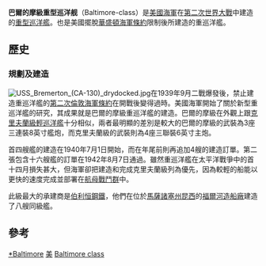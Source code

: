 {{軍艦模板
|名稱= 巴爾的摩級[[File:US_Naval_Jack.svg|30px]]<br /><small>Baltimore class</small>
|圖片= [[File:USS_Baltimore_(CA-68)_anchored_in_Guantanamo_Bay_on_22_September_1954_(NH_52422).jpg|300px]]
|照片說明=巴爾的摩號(CA-68）
|圖片2= 
|照片說明2= 
|艦種=重巡洋艦
|艦名=
|擁有國={{USA}}
|代號=
|前型=[[威奇塔级重巡洋舰|威奇塔级重巡洋舰]] 
|次型=[[俄勒冈城级重巡洋舰|俄勒冈城级重巡洋舰]]
|數量=14 
|製造=
|下訂=
|造價=四千萬美元<ref>"American Cruiser of World War 2 - A pictorial encyclopedia by Steve Ewing</ref>  
|動工=1941-1943
|服役=1943–71
|退役= 
|結局= 
|除籍= 
|狀態=
|綽號=
|榮譽=
|排水= 
|標準= 14,500長噸(14,733公噸)
|空載= 
|滿載= 17,000噸(17,273公噸)
|長度= 205.26 米
|闊度= 21.59米
|型寬= 
|型深= 
|吃水= 8.18米
|燃料=2290噸
|鍋爐=
|引擎=
|出力= 12萬匹軸馬力
|極速= 33節
|續航= 
|發電機= 
|電力輸出= 
|乘員= 673人（35名軍官、638名士兵）
|飛行=
|艦載機=  
|裝備=<br>3座三連裝8英寸艦炮<br>12門5英寸副炮<br>48門[[波佛斯40公釐高射砲|波佛斯40公釐高射砲]]<br>24門[[厄利孔20毫米機炮|厄利孔20毫米機炮]]
|射控裝置=
|偵搜設備=
|電子設備=
|電戰系統=
|其它=
}}

'''巴爾的摩級重型巡洋舰'''（Baltimore-class）是[[美國海軍|美國海軍]]在[[第二次世界大戰|第二次世界大戰]]中建造的[[重巡洋艦|重型巡洋艦]]。也是美國擺脫[[華盛頓海軍條約|華盛頓海軍條約]]限制後所建造的重巡洋艦。

==歷史==
===規劃及建造===
[[File:USS_Bremerton_(CA-130)_drydocked.jpg|thumb]]在1939年9月二戰爆發後，禁止建造重巡洋艦的[[第二次倫敦海軍條約|第二次倫敦海軍條約]]在開戰後變得過時。美國海軍開始了關於新型重巡洋艦的研究，其成果就是巴爾的摩級重巡洋艦的建造。巴爾的摩級在外觀上跟[[克里夫蘭級輕巡洋艦|克里夫蘭級輕巡洋艦]]十分相似，兩者最明顯的差別是較大的巴爾的摩級的武裝為3座三連裝8英寸艦炮，而克里夫蘭級的武裝則為4座三聯裝6英寸主炮。

首四艘艦的建造在1940年7月1日開始，而在年尾前則再追加4艘的建造訂單。第二張包含十六艘艦的訂單在1942年8月7日通過。雖然重巡洋艦在太平洋戰爭中的首十四月損失甚大，但海軍卻把建造和完成克里夫蘭級列為優先，因為較輕的船能以更快的速度完成並部署在[[航空母艦戰鬥群|航母戰鬥群]]中。

此級最大的承建商是[[伯利恒鋼鐵|伯利恒鋼鐵]]，他們在位於[[昆西_(马萨诸塞州)|馬薩諸塞州昆西]]的[[福爾河造船廠|福爾河造船廠]]建造了八艘同級艦。



==參考==
<references />

{{WWIIUSShips}}
{{美國海軍重巡洋艦}}
[[Category:美國巡洋艦|*Baltimore]]
[[Category:重巡洋舰|美]]
[[Category:美國海軍軍艦艦級|Baltimore class]]